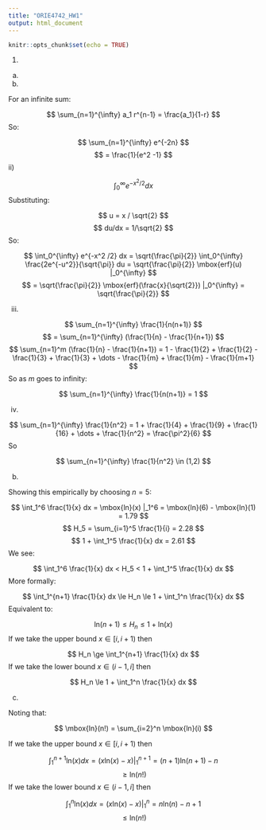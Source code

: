 ---
title: "ORIE4742_HW1"
output: html_document
---

```{r setup, include=FALSE}
knitr::opts_chunk$set(echo = TRUE)
```

1.

a)

i)

For an infinite sum:

$$
\sum_{n=1}^{\infty} a_1 r^{n-1} = \frac{a_1}{1-r}
$$
So:

$$
\sum_{n=1}^{\infty} e^{-2n}
$$
$$
= \frac{1}{e^2 -1}
$$
ii)

$$
\int_0^{\infty} e^{-x^2 /2} dx
$$
Substituting:

$$
u = x / \sqrt{2}
$$
$$
du/dx = 1/\sqrt{2}
$$
So:

$$
\int_0^{\infty} e^{-x^2 /2} dx = \sqrt{\frac{\pi}{2}} \int_0^{\infty} \frac{2e^{-u^2}}{\sqrt{\pi}} du = \sqrt{\frac{\pi}{2}} \mbox{erf}(u) |_0^{\infty}
$$
$$
= \sqrt{\frac{\pi}{2}} \mbox{erf}(\frac{x}{\sqrt{2}}) |_0^{\infty} = \sqrt{\frac{\pi}{2}}
$$

iii)

$$
\sum_{n=1}^{\infty} \frac{1}{n(n+1)}
$$
$$
= \sum_{n=1}^{\infty} (\frac{1}{n} - \frac{1}{n+1})
$$
$$
\sum_{n=1}^m (\frac{1}{n} - \frac{1}{n+1}) = 1 - \frac{1}{2} + \frac{1}{2} - \frac{1}{3} + \frac{1}{3} + \dots - \frac{1}{m} + \frac{1}{m} - \frac{1}{m+1}
$$
So as $m$ goes to infinity:

$$
\sum_{n=1}^{\infty} \frac{1}{n(n+1)} = 1
$$

iv)

$$
\sum_{n=1}^{\infty} \frac{1}{n^2} = 1 + \frac{1}{4} + \frac{1}{9} + \frac{1}{16} + \dots + \frac{1}{n^2} = \frac{\pi^2}{6}
$$
So

$$
\sum_{n=1}^{\infty} \frac{1}{n^2} \in (1,2)
$$

b)

Showing this empirically by choosing $n = 5$:

$$
\int_1^6 \frac{1}{x} dx = \mbox{ln}(x) |_1^6 = \mbox{ln}(6) - \mbox{ln}(1) = 1.79
$$
$$
H_5 = \sum_{i=1}^5 \frac{1}{i} = 2.28
$$
$$
1 + \int_1^5 \frac{1}{x} dx = 2.61
$$
We see:

$$
\int_1^6 \frac{1}{x} dx < H_5 < 1 + \int_1^5 \frac{1}{x} dx
$$
More formally:

$$
\int_1^{n+1} \frac{1}{x} dx \le H_n \le 1 + \int_1^n \frac{1}{x} dx
$$
Equivalent to:

$$
\mbox{ln}(n+1) \le H_n \le 1 + \mbox{ln}(x)
$$
If we take the upper bound $x \in [i,i+1)$ then

$$
H_n \ge \int_1^{n+1} \frac{1}{x} dx
$$
If we take the lower bound $x \in (i-1,i]$ then 

$$
H_n \le 1 + \int_1^n \frac{1}{x} dx
$$

c)

Noting that:

$$
\mbox{ln}(n!) = \sum_{i=2}^n \mbox{ln}(i)
$$

If we take the upper bound $x \in [i,i+1)$ then

$$
\int_1^{n+1} \mbox{ln}(x)dx = (x\mbox{ln}(x) - x)|_1^{n+1} = (n+1)\mbox{ln}(n+1) - n
$$
$$
\ge \mbox{ln}(n!)
$$
If we take the lower bound $x \in (i-1,i]$ then

$$
\int_1^{n} \mbox{ln}(x)dx = (x\mbox{ln}(x) - x)|_1^{n} = n\mbox{ln}(n) - n + 1
$$
$$
\le \mbox{ln}(n!)
$$





